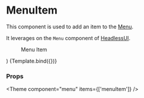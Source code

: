 
<Meta title="Components/Menu/MenuItem" component={MenuItem} />

# MenuItem

This component is used to add an item to the [Menu](/docs/components-menu-menu--default-story).

It leverages on the `Menu` component of [HeadlessUI](https://headlessui.com/react/menu).

  <Menu menuLabel="Menu" menuButtonContent="Menu">
    <MenuItem key={1} onClick={action('click')}>
      Menu Item
    </MenuItem>
  </Menu>
)

<Canvas>
  <Story name="Default">{Template.bind({})}</Story>
</Canvas>

### Props

<ArgsTable story="Default" />



<Theme component="menu" items={['menuItem']} />
